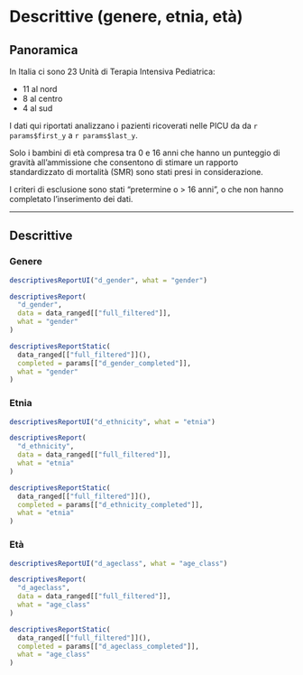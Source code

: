 # Descrittive (genere, etnia, età){#descriptives .tabset .tabset-fade .tabset-pills}

## Panoramica {-}

In Italia ci sono 23 Unità di Terapia Intensiva Pediatrica: 

- 11 al nord
- 8 al centro
- 4 al sud

I dati qui riportati analizzano i pazienti ricoverati nelle PICU da
da `r params$first_y` a `r params$last_y`.

Solo i bambini di età compresa tra 0 e 16 anni che hanno un punteggio di gravità all'ammissione che consentono di stimare un rapporto standardizzato di mortalità (SMR) sono stati presi in considerazione.

I criteri di esclusione sono stati "pretermine o > 16 anni", o che non hanno completato l'inserimento dei dati.


---

<!-- ## PICUs {.tabset .tabset-dropdown} -->

<!-- ### Partecipating Units -->

<!-- foo -->

<!-- ### Number of beds -->

<!-- foo -->











## Descrittive {.tabset .tabset-dropdown}

<!-- foo -->




### Genere

```r
descriptivesReportUI("d_gender", what = "gender")
```

```r
descriptivesReport(
  "d_gender",
  data = data_ranged[["full_filtered"]],
  what = "gender"
)
```

```r
descriptivesReportStatic(
  data_ranged[["full_filtered"]](),
  completed = params[["d_gender_completed"]],
  what = "gender"
)
```







### Etnia

```r
descriptivesReportUI("d_ethnicity", what = "etnia")
```

```r
descriptivesReport(
  "d_ethnicity",
  data = data_ranged[["full_filtered"]],
  what = "etnia"
)
```

```r
descriptivesReportStatic(
  data_ranged[["full_filtered"]](),
  completed = params[["d_ethnicity_completed"]],
  what = "etnia"
)
```






### Età

```r
descriptivesReportUI("d_ageclass", what = "age_class")
```

```r
descriptivesReport(
  "d_ageclass",
  data = data_ranged[["full_filtered"]],
  what = "age_class"
)
```

```r
descriptivesReportStatic(
  data_ranged[["full_filtered"]](),
  completed = params[["d_ageclass_completed"]],
  what = "age_class"
)
```
